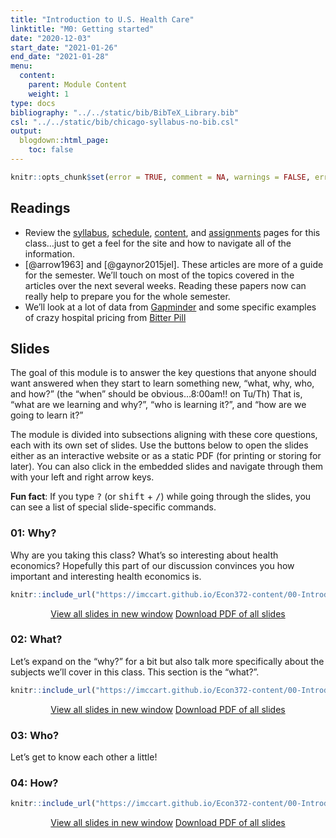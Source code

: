 ```yaml
---
title: "Introduction to U.S. Health Care"
linktitle: "M0: Getting started"
date: "2020-12-03"
start_date: "2021-01-26"
end_date: "2021-01-28"
menu:
  content:
    parent: Module Content
    weight: 1
type: docs
bibliography: "../../static/bib/BibTeX_Library.bib"
csl: "../../static/bib/chicago-syllabus-no-bib.csl"
output:
  blogdown::html_page:
    toc: false
---
```


```r
knitr::opts_chunk$set(error = TRUE, comment = NA, warnings = FALSE, errors = FALSE, messages = FALSE, tidy = FALSE, echo = FALSE)
```

## Readings

- Review the [syllabus](/syllabus/), [schedule](/schedule/), [content](/content/), and [assignments](/assignment/) pages for this class...just to get a feel for the site and how to navigate all of the information.
- <i class="fas fa-book"></i> [@arrow1963] and [@gaynor2015jel]. These articles are more of a guide for the semester. We'll touch on most of the topics covered in the articles over the next several weeks. Reading these papers now can really help to prepare you for the whole semester.
- <i class="fas fa-external-link-square-alt"></i> We'll look at a lot of data from [Gapminder](https://www.gapminder.org/) and some specific examples of crazy hospital pricing from [Bitter Pill](https://www.youtube.com/watch?v=I4yIlbh0CwE)


## Slides

The goal of this module is to answer the key questions that anyone should want answered when they start to learn something new, "what, why, who, and how?" (the "when" should be obvious...8:00am!! on Tu/Th) That is, "what are we learning and why?", "who is learning it?", and "how are we going to learn it?" 

The module is divided into subsections aligning with these core questions, each with its own set of slides. Use the buttons below to open the slides either as an interactive website or as a static PDF (for printing or storing for later). You can also click in the embedded slides and navigate through them with your left and right arrow keys.

:::fyi
**Fun fact**: If you type <kbd>?</kbd> (or <kbd>shift</kbd> + <kbd>/</kbd>) while going through the slides, you can see a list of special slide-specific commands.
:::

### 01: Why? 

Why are you taking this class? What's so interesting about health economics? Hopefully this part of our discussion convinces you how important and interesting health economics is. 

<center>

```r
knitr::include_url("https://imccart.github.io/Econ372-content/00-Introduction/00-intro1.html")
```


<p><a class="btn btn-primary btn-lg" target="_blank" href="https://imccart.github.io/Econ372-content/00-Introduction/00-intro1.html"><i class="fas fa-external-link-alt"></i> View all slides in new window</a> <a class="btn btn-primary btn-lg" target="_blank" href="https://imccart.github.io/Econ372-content/00-Introduction/00-intro1.pdf" role="button"><i class="far fa-file-pdf"></i> Download PDF of all slides</a></p>

</center>


### 02: What? 

Let's expand on the "why?" for a bit but also talk more specifically about the subjects we'll cover in this class. This section is the "what?".

<center>

```r
knitr::include_url("https://imccart.github.io/Econ372-content/00-Introduction/00-intro2.html")
```


<p><a class="btn btn-primary btn-lg" target="_blank" href="https://imccart.github.io/Econ372-content/00-Introduction/00-intro2.html"><i class="fas fa-external-link-alt"></i> View all slides in new window</a> <a class="btn btn-primary btn-lg" target="_blank" href="https://imccart.github.io/Econ372-content/00-Introduction/00-intro2.pdf" role="button"><i class="far fa-file-pdf"></i> Download PDF of all slides</a></p>

</center>


### 03: Who? 

Let's get to know each other a little!


### 04: How?

<center>

```r
knitr::include_url("https://imccart.github.io/Econ372-content/00-Introduction/00-intro4.html")
```


<p><a class="btn btn-primary btn-lg" target="_blank" href="https://imccart.github.io/Econ372-content/00-Introduction/00-intro4.html"><i class="fas fa-external-link-alt"></i> View all slides in new window</a> <a class="btn btn-primary btn-lg" target="_blank" href="https://imccart.github.io/Econ372-content/00-Introduction/00-intro4.pdf" role="button"><i class="far fa-file-pdf"></i> Download PDF of all slides</a></p>

</center>

